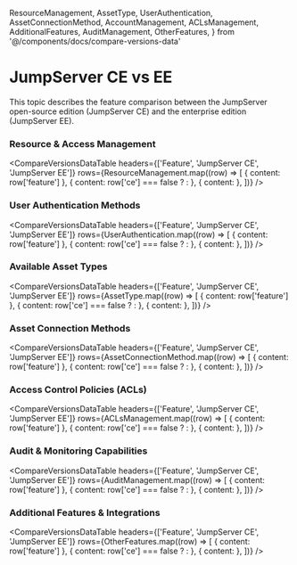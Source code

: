   ResourceManagement, 
  AssetType, 
  UserAuthentication,
  AssetConnectionMethod,
  AccountManagement,
  ACLsManagement,
  AdditionalFeatures,
  AuditManagement,
  OtherFeatures,
} from '@/components/docs/compare-versions-data'

# JumpServer CE vs EE

This topic describes the feature comparison between the JumpServer open-source edition (JumpServer CE) and the enterprise edition (JumpServer EE).

<ApplyTrialLicense />

### Resource & Access Management

<CompareVersionsDataTable
  headers={['Feature', 'JumpServer CE', 'JumpServer EE']}
  rows={ResourceManagement.map((row) => [
    { content: row['feature'] },
    { content: row['ce'] === false ? <Icon name="X" /> : <Icon name="Check" /> },
    { content: <Icon name="Check" /> },
  ])}
/>

### User Authentication Methods

<CompareVersionsDataTable
  headers={['Feature', 'JumpServer CE', 'JumpServer EE']}
  rows={UserAuthentication.map((row) => [
    { content: row['feature'] },
    { content: row['ce'] === false ? <Icon name="X" /> : <Icon name="Check" /> },
    { content: <Icon name="Check" /> },
  ])}
/>

### Available Asset Types

<CompareVersionsDataTable
  headers={['Feature', 'JumpServer CE', 'JumpServer EE']}
  rows={AssetType.map((row) => [
    { content: row['feature'] },
    { content: row['ce'] === false ? <Icon name="X" /> : <Icon name="Check" /> },
    { content: <Icon name="Check" /> },
  ])}
/>

### Asset Connection Methods

<CompareVersionsDataTable
  headers={['Feature', 'JumpServer CE', 'JumpServer EE']}
  rows={AssetConnectionMethod.map((row) => [
    { content: row['feature'] },
    { content: row['ce'] === false ? <Icon name="X" /> : <Icon name="Check" /> },
    { content: <Icon name="Check" /> },
  ])}
/>

### Access Control Policies (ACLs)

<CompareVersionsDataTable
  headers={['Feature', 'JumpServer CE', 'JumpServer EE']}
  rows={ACLsManagement.map((row) => [
    { content: row['feature'] },
    { content: row['ce'] === false ? <Icon name="X" /> : <Icon name="Check" /> },
    { content: <Icon name="Check" /> },
  ])}
/>

### Audit & Monitoring Capabilities

<CompareVersionsDataTable
  headers={['Feature', 'JumpServer CE', 'JumpServer EE']}
  rows={AuditManagement.map((row) => [
    { content: row['feature'] },
    { content: row['ce'] === false ? <Icon name="X" /> : <Icon name="Check" /> },
    { content: <Icon name="Check" /> },
  ])}
/>

### Additional Features & Integrations

<CompareVersionsDataTable
  headers={['Feature', 'JumpServer CE', 'JumpServer EE']}
  rows={OtherFeatures.map((row) => [
    { content: row['feature'] },
    { content: row['ce'] === false ? <Icon name="X" /> : <Icon name="Check" /> },
    { content: <Icon name="Check" /> },
  ])}
/>